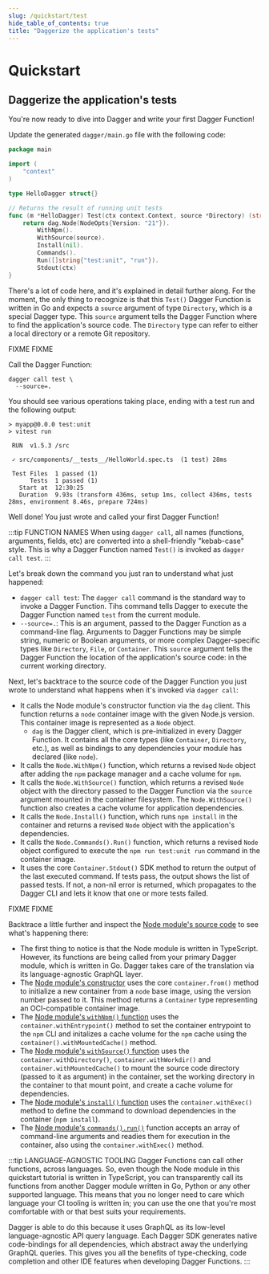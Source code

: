 ```yaml
---
slug: /quickstart/test
hide_table_of_contents: true
title: "Daggerize the application's tests"
---
```


# Quickstart

## Daggerize the application's tests

You're now ready to dive into Dagger and write your first Dagger Function!

<Tabs groupId="language">
<TabItem value="Go">

Update the generated `dagger/main.go` file with the following code:

```go
package main

import (
	"context"
)

type HelloDagger struct{}

// Returns the result of running unit tests
func (m *HelloDagger) Test(ctx context.Context, source *Directory) (string, error) {
	return dag.Node(NodeOpts{Version: "21"}).
		WithNpm().
		WithSource(source).
		Install(nil).
		Commands().
		Run([]string{"test:unit", "run"}).
		Stdout(ctx)
}
```

There's a lot of code here, and it's explained in detail further along. For the moment, the only thing to recognize is that this `Test()` Dagger Function is written in Go and expects a `source` argument of type `Directory`, which is a special Dagger type. This `source` argument tells the Dagger Function where to find the application's source code. The `Directory` type can refer to either a local directory or a remote Git repository.

</TabItem>

<TabItem value="Python">
FIXME
</TabItem>

<TabItem value="TypeScript">
FIXME
</TabItem>
</Tabs>

Call the Dagger Function:

```shell
dagger call test \
  --source=.
```

You should see various operations taking place, ending with a test run and the following output:

```
> myapp@0.0.0 test:unit
> vitest run

 RUN  v1.5.3 /src

 ✓ src/components/__tests__/HelloWorld.spec.ts  (1 test) 28ms

 Test Files  1 passed (1)
      Tests  1 passed (1)
   Start at  12:30:25
   Duration  9.93s (transform 436ms, setup 1ms, collect 436ms, tests 28ms, environment 8.46s, prepare 724ms)
```

Well done! You just wrote and called your first Dagger Function!

:::tip FUNCTION NAMES
When using `dagger call`, all names (functions, arguments, fields, etc) are converted into a shell-friendly "kebab-case" style. This is why a Dagger Function named `Test()` is invoked as `dagger call test`.
:::

Let's break down the command you just ran to understand what just happened:

- `dagger call test`: The `dagger call` command is the standard way to invoke a Dagger Function. Tihs command tells Dagger to execute the Dagger Function named `test` from the current module.
- `--source=.`: This is an argument, passed to the Dagger Function as a command-line flag. Arguments to Dagger Functions may be simple string, numeric or Boolean arguments, or more complex Dagger-specific types like `Directory`, `File`, or `Container`. This `source` argument tells the Dagger Function the location of the application's source code: in the current working directory.

Next, let's backtrace to the source code of the Dagger Function you just wrote to understand what happens when it's invoked via `dagger call`:

<Tabs groupId="language">
<TabItem value="Go">

- It calls the Node module's constructor function via the `dag` client. This function returns a `node` container image with the given Node.js version. This container image is represented as a `Node` object.
  - `dag` is the Dagger client, which is pre-initialized in every Dagger Function. It contains all the core types (like `Container`, `Directory`, etc.), as well as bindings to any dependencies your module has declared (like `node`).
- It calls the `Node.WithNpm()` function, which returns a revised `Node` object after adding the `npm` package manager and a cache volume for `npm`.
- It calls the `Node.WithSource()` function, which returns a revised `Node` object with the directory passed to the Dagger Function via the `source` argument mounted in the container filesystem. The `Node.WithSource()` function also creates a cache volume for application dependencies.
- It calls the `Node.Install()` function, which runs `npm install` in the container and returns a revised `Node` object with the application's dependencies.
- It calls the `Node.Commands().Run()` function, which returns a revised `Node` object configured to execute the `npm run test:unit run` command in the container image.
- It uses the core `Container.Stdout()` SDK method to return the output of the last executed command. If tests pass, the output shows the list of passed tests. If not, a non-nil error is returned, which propagates to the Dagger CLI and lets it know that one or more tests failed.

</TabItem>

<TabItem value="Python">
FIXME
</TabItem>

<TabItem value="TypeScript">
FIXME
</TabItem>

</Tabs>

Backtrace a little further and inspect the [Node module's source code](https://github.com/dagger/dagger/blob/9e59bae142f64975b7c9ad851e6bd4901d43513a/sdk/typescript/dev/node/src/index.ts) to see what's happening there:

- The first thing to notice is that the Node module is written in TypeScript. However, its functions are being called from your primary Dagger module, which is written in Go. Dagger takes care of the translation via its language-agnostic GraphQL layer.
- The [Node module's constructor](https://github.com/dagger/dagger/blob/9e59bae142f64975b7c9ad851e6bd4901d43513a/sdk/typescript/dev/node/src/index.ts#L22) uses the core `container.from()` method to initialize a new container from a `node` base image, using the version number passed to it. This method returns a `Container` type representing an OCI-compatible container image.
- The [Node module's `withNpm()` function](https://github.com/dagger/dagger/blob/9e59bae142f64975b7c9ad851e6bd4901d43513a/sdk/typescript/dev/node/src/index.ts#L73) uses the `container.withEntrypoint()` method to set the container entrypoint to the `npm` CLI and initalizes a cache volume for the `npm` cache using the `container().withMountedCache()` method.
- The [Node module's `withSource()` function](https://github.com/dagger/dagger/blob/9e59bae142f64975b7c9ad851e6bd4901d43513a/sdk/typescript/dev/node/src/index.ts#L34) uses the `container.withDirectory()`, `container.withWorkdir()` and `container.withMountedCache()` to mount the source code directory (passed to it as argument) in the container, set the working directory in the container to that mount point, and create a cache volume for dependencies.
- The [Node module's `install()` function](https://github.com/dagger/dagger/blob/9e59bae142f64975b7c9ad851e6bd4901d43513a/sdk/typescript/dev/node/src/index.ts#L109) uses the `container.withExec()` method to define the command to download dependencies in the container (`npm install`).
- The [Node module's `commands().run()`](https://github.com/dagger/dagger/blob/9e59bae142f64975b7c9ad851e6bd4901d43513a/sdk/typescript/dev/node/src/commands.ts#L13) function accepts an array of command-line arguments and readies them for execution in the container, also using the `container.withExec()` method.

:::tip LANGUAGE-AGNOSTIC TOOLING
Dagger Functions can call other functions, across languages. So, even though the Node module in this quickstart tutorial is written in TypeScript, you can transparently call its functions from another Dagger module written in Go, Python or any other supported language. This means that you no longer need to care which language your CI tooling is written in; you can use the one that you're most comfortable with or that best suits your requirements.

Dagger is able to do this because it uses GraphQL as its low-level language-agnostic API query language.  Each Dagger SDK generates native code-bindings for all dependencies, which abstract away the underlying GraphQL queries. This gives you all the benefits of type-checking, code completion and other IDE features when developing Dagger Functions.
:::

